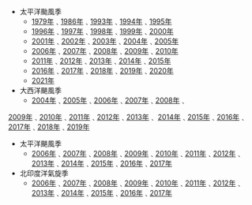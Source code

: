 *太平洋颱風季 
**[[1979年太平洋颱風季|1979年]]﹑[[1986年太平洋颱風季|1986年]]﹑[[1993年太平洋颱風季|1993年]]﹑[[1994年太平洋颱風季|1994年]]﹑[[1995年太平洋颱風季|1995年]]
**[[1996年太平洋颱風季|1996年]]﹑[[1997年太平洋颱風季|1997年]]﹑[[1998年太平洋颱風季|1998年]]﹑[[1999年太平洋颱風季|1999年]]﹑[[2000年太平洋颱風季|2000年]]
**[[2001年太平洋颱風季|2001年]]﹑[[2002年太平洋颱風季|2002年]]﹑[[2003年太平洋颱風季|2003年]]﹑[[2004年太平洋颱風季|2004年]]﹑[[2005年太平洋颱風季|2005年]]
**[[2006年太平洋颱風季|2006年]]﹑[[2007年太平洋颱風季|2007年]]﹑[[2008年太平洋颱風季|2008年]]﹑[[2009年太平洋颱風季|2009年]]﹑[[2010年太平洋颱風季|2010年]]
**[[2011年太平洋颱風季|2011年]]﹑[[2012年太平洋颱風季|2012年]]﹑[[2013年太平洋颱風季|2013年]]﹑[[2014年太平洋颱風季|2014年]]﹑[[2015年太平洋颱風季|2015年]]
**[[2016年太平洋颱風季|2016年]]﹑[[2017年太平洋颱風季|2017年]]﹑[[2018年太平洋颱風季|2018年]]﹑[[2019年太平洋颱風季|2019年]]﹑[[2020年太平洋颱風季|2020年]]
**[[2021年太平洋颱風季|2021年]]
*大西洋颶風季
**[[2004年大西洋颶風季|2004年]]﹑[[2005年大西洋颶風季|2005年]]﹑[[2006年大西洋颶風季|2006年]]﹑[[2007年大西洋颶風季|2007年]]﹑[[2008年大西洋颶風季|2008年]]﹑
[[2009年大西洋颶風季|2009年]]﹑[[2010年大西洋颶風季|2010年]]﹑[[2011年大西洋颶風季|2011年]]﹑[[2012年大西洋颶風季|2012年]]﹑[[2013年大西洋颶風季|2013年]]﹑
[[2014年大西洋颶風季|2014年]]﹑[[2015年太平洋颶風季|2015年]]﹑[[2016年大西洋颶風季|2016年]]﹑[[2017年大西洋颶風季|2017年]]﹑[[2018年大西洋颶風季|2018年]]﹑[[2019年大西洋颶風季|2019年]]
*太平洋颶風季
**[[2006年太平洋颶風季|2006年]]﹑[[2007年太平洋颶風季|2007年]]﹑[[2008年太平洋颶風季|2008年]]﹑[[2009年太平洋颶風季|2009年]]﹑[[2010年太平洋颶風季|2010年]]﹑[[2011年太平洋颶風季|2011年]]﹑[[2012年太平洋颶風季|2012年]]﹑[[2013年太平洋颶風季|2013年]]﹑[[2014年太平洋颶風季|2014年]]﹑[[2015年太平洋颶風季|2015年]]﹑[[2016年太平洋颶風季|2016年]]﹑[[2017年太平洋颶風季|2017年]]
*北印度洋氣旋季
**[[2006年北印度洋氣旋季|2006年]]﹑[[2007年北印度洋氣旋季|2007年]]﹑[[2008年北印度洋氣旋季|2008年]]﹑[[2009年北印度洋氣旋季|2009年]]﹑[[2010年北印度洋氣旋季|2010年]]﹑[[2011年北印度洋氣旋季|2011年]]﹑[[2012年北印度洋氣旋季|2012年]]﹑[[2013年北印度洋氣旋季|2013年]]﹑[[2014年北印度洋氣旋季|2014年]]﹑[[2015年太平洋颶風季|2015年]]﹑[[2016年北印度洋氣旋季|2016年]]﹑[[2017年北印度洋氣旋季|2017年]]